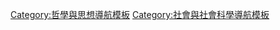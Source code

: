 {{Navbox
| name      = 自由
| bodyclass = hlist
| state     = {{{state<includeonly>|collapsed</includeonly>}}}
| title     = <!-- [[Liberty]] -->[[自由]]

| above =
| image =

| group1 = 概念
| list1  =
* <!-- [[Positive liberty]] -->[[积极自由]]
* <!-- [[Negative liberty]] -->[[消极自由]]
* {{tsl|en|Cognitive liberty||认知自由}}
* <!-- [[Liberty|Social liberty]] -->[[社会自由]]
* <!-- [[Rights]] -->[[权利]]
* <!-- [[Free will]] -->[[自由意志]]
* [[道德责任]]
* <!-- [[Liberty (goddess)|Goddess of Liberty]] -->[[自由女神]]

| group2 = 方面 <!--i.e. "X freedom", where X is an adjective-->
| list2  = <!--Alphabetical:-->
* <!-- [[Academic freedom|Academic]] -->[[学术自由]]
* <!-- [[Civil liberties|Civil]] -->[[公民自由]]
* <!-- [[Economic freedom|Economic]] -->[[經濟自由]]
* {{tsl|en|Intellectual freedom||思想自由}}
* {{tsl|en|Morphological freedom||形态自由}}
* <!-- [[Political freedom|Political]] -->[[政治自由]]

| group3 = 具体形式 <!--i.e. "Freedom of X"-->
| list3  = <!--Alphabetical:-->
* <!-- [[Freedom of assembly|Assembly]] -->[[集會自由]]
* <!-- [[Freedom of association|Association]] -->[[結社自由]]
* {{tsl|en|Freedom of choice||选择自由}}
* {{tsl|en|Freedom of education||教育自由}}
* {{tsl|en|Gun ownership||持枪自由}}
* <!-- [[Freedom of information|Information]] -->[[信息自由]]
* <!-- [[Freedom of movement|Movement]] -->[[迁徙自由]]
* <!-- [[Freedom of the press|Press]] -->[[新闻自由]]
* <!-- [[Freedom of religion|Religion]] -->[[宗教自由]]
* <!-- [[Freedom of speech|Public speech]] -->[[言論自由]]
* <!-- [[Freedom of thought|Thought]] -->[[思想自由]]

}}<noinclude>
{{Documentation}}
[[Category:哲學與思想導航模板]]
[[Category:社會與社會科學導航模板]]
</noinclude>